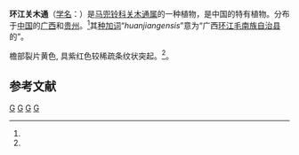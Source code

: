 {{Speciesbox
| genus = Isotrema
| species = huanjiangense
| authority =  (Yan Liu & L. Wu) X. X. Zhu, S. Liao & J. S. Ma, 2019
| synonyms = * 环江马兜铃 ''Aristolochia huanjiangensis'' Yan Liu & L. Wu
| synonyms_ref = <ref name="biods.2019183">{{cite journal |last1=Xinxin |first1=Zhu |last2=Jun |first2=Wang |last3=Shuai |first3=Liao |last4=Jinshuang |first4=Ma |title=Synopsis of Aristolochia L. and Isotrema Raf. (Aristolochiaceae) in China |journal=Biodiversity Science |date=2019-10-20 |volume=27 |issue=10 |pages=1143 |doi=10.17520/biods.2019183}}</ref>
}}

'''环江关木通'''（[[学名|学名]]：{{lang|la|''Isotrema huanjiangense''}}）是[[马兜铃科|马兜铃科]][[关木通属|关木通属]]的一种植物，是中国的特有植物。分布于[[中国|中国]]的[[广西|广西]]和[[贵州|贵州]]。<ref name="biods.2019183" />其[[种加词|种加词]]“''huanjiangensis''”意为“广西[[环江毛南族自治县|环江毛南族自治县]]的”。

檐部裂片黄色, 具紫红色较稀疏条纹状突起。<ref name="biods.2019183" />。

==参考文献==
{{reflist}}

{{Taxonbar|from=Q89019649}}
[[Category:关木通属|G]]
[[Category:中國特有植物|G]]
[[Category:广西植物|G]]
[[Category:2019年描述的植物|G]]
{{植物小作品}}